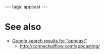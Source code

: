 ---
tags: appcast
---
= See also =

* [http://www.google.com/search?q=appcast Google search results for "appcast"]
** http://connectedflow.com/appcasting/
